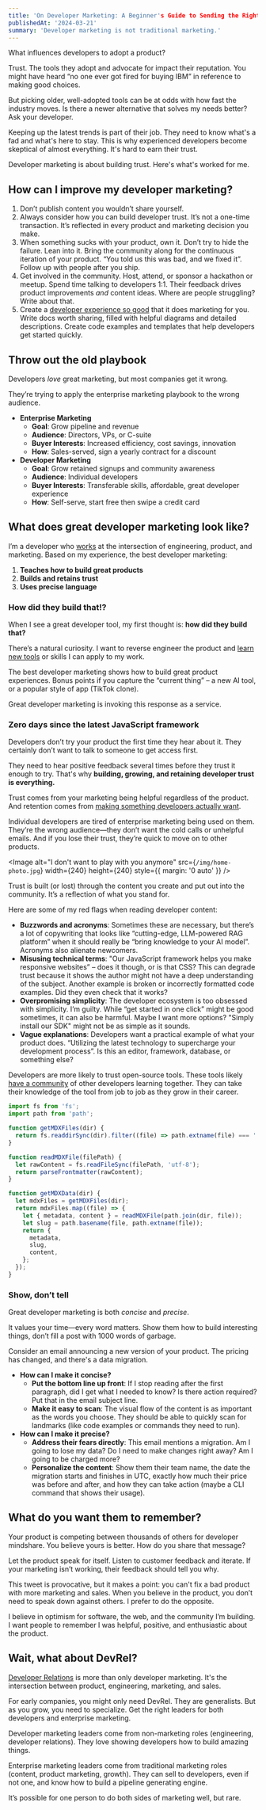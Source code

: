 ```yaml
---
title: 'On Developer Marketing: A Beginner's Guide to Sending the Right Message'
publishedAt: '2024-03-21'
summary: 'Developer marketing is not traditional marketing.'
---
```


What influences developers to adopt a product?

Trust. The tools they adopt and advocate for impact their reputation. You might have heard “no one ever got fired for buying IBM” in reference to making good choices.

But picking older, well-adopted tools can be at odds with how fast the industry moves. Is there a newer alternative that solves my needs better? Ask your developer.

Keeping up the latest trends is part of their job. They need to know what's a fad and what's here to stay. This is why experienced developers become skeptical of almost everything. It's hard to earn their trust.

Developer marketing is about building trust. Here's what's worked for me.

## How can I improve my developer marketing?

1. Don’t publish content you wouldn’t share yourself.
2. Always consider how you can build developer trust. It’s not a one-time transaction. It’s reflected in every product and marketing decision you make.
3. When something sucks with your product, own it. Don’t try to hide the failure. Lean into it. Bring the community along for the continuous iteration of your product. “You told us this was bad, and we fixed it”. Follow up with people after you ship.
4. Get involved in the community. Host, attend, or sponsor a hackathon or meetup. Spend time talking to developers 1:1. Their feedback drives product improvements _and_ content ideas. Where are people struggling? Write about that.
5. Create a [developer experience so good](/blog/developer-experience) that it does marketing for you. Write docs worth sharing, filled with helpful diagrams and detailed descriptions. Create code examples and templates that help developers get started quickly.

## Throw out the old playbook

Developers _love_ great marketing, but most companies get it wrong.

They’re trying to apply the enterprise marketing playbook to the wrong audience.

- **Enterprise Marketing**
  - **Goal**: Grow pipeline and revenue
  - **Audience**: Directors, VPs, or C-suite
  - **Buyer Interests**: Increased efficiency, cost savings, innovation
  - **How**: Sales-served, sign a yearly contract for a discount
- **Developer Marketing**
  - **Goal**: Grow retained signups and community awareness
  - **Audience**: Individual developers
  - **Buyer Interests**: Transferable skills, affordable, great developer experience
  - **How**: Self-serve, start free then swipe a credit card

## What does great developer marketing look like?

I’m a developer who [works](/work) at the intersection of engineering, product, and marketing. Based on my experience, the best developer marketing:

1. **Teaches how to build great products**
2. **Builds and retains trust**
3. **Uses precise language**

### How did they build that!?

When I see a great developer tool, my first thought is: **how did they build that?**

There’s a natural curiosity. I want to reverse engineer the product and [learn new tools](https://vercel.com/blog/introducing-next-js-commerce-2-0) or skills I can apply to my work.

The best developer marketing shows how to build great product experiences. Bonus points if you capture the “current thing” – a new AI tool, or a popular style of app (TikTok clone).

Great developer marketing is invoking this response as a service.

<Table
  data={{
    headers: ['Monolith (on a single server)', 'Microservices (APIs & libraries)'],
    rows: [
      ['Authentication', 'Auth0, AWS Cognito'],
      ['Database Queries', 'Prisma, Mongoose'],
      [
        'Compute',
        'AWS Lambda, Cloud Functions, Azure Functions, Cloudflare Workers',
      ],
      ['HTML Rendering & Templates', 'Frontend Frameworks'],
      ['JavaScript and CSS Bundling', 'Frontend Frameworks'],
      ['Realtime', 'Firebase, Ably, Pusher, AWS SQS, etc.'],
      ['Storage', 'AWS S3, Google Cloud Storage'],
      ['Image Optimization', 'Imgix, Cloudinary, AWS CloudFront'],
    ],
  }}
/>

### Zero days since the latest JavaScript framework

Developers don’t try your product the first time they hear about it. They certainly don’t want to talk to someone to get access first.

They need to hear positive feedback several times before they trust it enough to try. That's why **building, growing, and retaining developer trust is everything.**

Trust comes from your marketing being helpful regardless of the product. And retention comes from [making something developers actually want](/blog/make-something-developers-want).

Individual developers are tired of enterprise marketing being used on them. They’re the wrong audience—they don’t want the cold calls or unhelpful emails. And if you lose their trust, they’re quick to move on to other products.

<Image
  alt="I don't want to play with you anymore"
  src={`/img/home-photo.jpg`}
  width={240}
  height={240}
  style={{ margin: '0 auto' }}
/>

Trust is built (or lost) through the content you create and put out into the community. It’s a reflection of what you stand for.

Here are some of my red flags when reading developer content:

- **Buzzwords and acronyms**: Sometimes these are necessary, but there’s a lot of copywriting that looks like “cutting-edge, LLM-powered RAG platform” when it should really be “bring knowledge to your AI model”. Acronyms also alienate newcomers.
- **Misusing technical terms**: "Our JavaScript framework helps you make responsive websites” – does it though, or is that CSS? This can degrade trust because it shows the author might not have a deep understanding of the subject. Another example is broken or incorrectly formatted code examples. Did they even check that it works?
- **Overpromising simplicity**: The developer ecosystem is too obsessed with simplicity. I’m guilty. While “get started in one click” might be good sometimes, it can also be harmful. Maybe I want more options? "Simply install our SDK" might not be as simple as it sounds.
- **Vague explanations**: Developers want a practical example of what your product does. “Utilizing the latest technology to supercharge your development process”. Is this an editor, framework, database, or something else?

Developers are more likely to trust open-source tools. These tools likely [have a community](https://janairis.medium.com/five-pillars-of-building-developer-communities-at-hashicorp-9c8f50198eb8) of other developers learning together. They can take their knowledge of the tool from job to job as they grow in their career.

```js
import fs from 'fs';
import path from 'path';

function getMDXFiles(dir) {
  return fs.readdirSync(dir).filter((file) => path.extname(file) === '.mdx');
}

function readMDXFile(filePath) {
  let rawContent = fs.readFileSync(filePath, 'utf-8');
  return parseFrontmatter(rawContent);
}

function getMDXData(dir) {
  let mdxFiles = getMDXFiles(dir);
  return mdxFiles.map((file) => {
    let { metadata, content } = readMDXFile(path.join(dir, file));
    let slug = path.basename(file, path.extname(file));
    return {
      metadata,
      slug,
      content,
    };
  });
}
```

### Show, don’t tell

Great developer marketing is both _concise_ and _precise_.

It values your time—every word matters. Show them how to build interesting things, don’t fill a post with 1000 words of garbage.

Consider an email announcing a new version of your product. The pricing has changed, and there's a data migration.

- **How can I make it concise?**
  - **Put the bottom line up front**: If I stop reading after the first paragraph, did I get what I needed to know? Is there action required? Put that in the email subject line.
  - **Make it easy to scan**: The visual flow of the content is as important as the words you choose. They should be able to quickly scan for landmarks (like code examples or commands they need to run).
- **How can I make it precise?**
  - **Address their fears directly**: This email mentions a migration. Am I going to lose my data? Do I need to make changes right away? Am I going to be charged more?
  - **Personalize the content**: Show them their team name, the date the migration starts and finishes in UTC, exactly how much their price was before and after, and how they can take action (maybe a CLI command that shows their usage).

## What do you want them to remember?

Your product is competing between thousands of others for developer mindshare. You believe yours is better. How do you share that message?

Let the product speak for itself. Listen to customer feedback and iterate. If your marketing isn’t working, their feedback should tell you why.

This tweet is provocative, but it makes a point: you can't fix a bad product with more marketing and sales. When you believe in the product, you don’t need to speak down against others. I prefer to do the opposite.

I believe in optimism for software, the web, and the community I’m building. I want people to remember I was helpful, positive, and enthusiastic about the product.

## Wait, what about DevRel?

[Developer Relations](/blog/devrel) is more than only developer marketing. It's the intersection between product, engineering, marketing, and sales.

For early companies, you might only need DevRel. They are generalists. But as you grow, you need to specialize. Get the right leaders for both developers and enterprise marketing.

Developer marketing leaders come from non-marketing roles (engineering, developer relations). They love showing developers how to build amazing things.

Enterprise marketing leaders come from traditional marketing roles (content, product marketing, growth). They can sell to developers, even if not one, and know how to build a pipeline generating engine.

It’s possible for one person to do both sides of marketing well, but rare.
